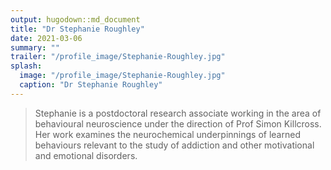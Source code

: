 ```yaml
---
output: hugodown::md_document
title: "Dr Stephanie Roughley"
date: 2021-03-06
summary: ""
trailer: "/profile_image/Stephanie-Roughley.jpg"
splash:
  image: "/profile_image/Stephanie-Roughley.jpg"
  caption: "Dr Stephanie Roughley"
---
```


> Stephanie is a postdoctoral research associate working in the area of behavioural neuroscience under the direction of Prof Simon Killcross. Her work examines the neurochemical underpinnings of learned behaviours relevant to the study of addiction and other motivational and emotional disorders.

